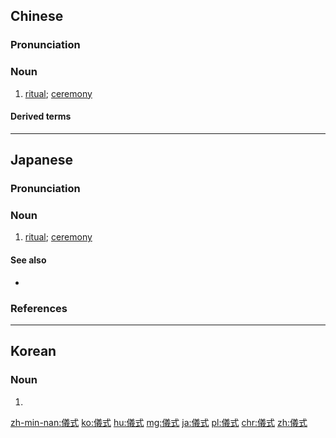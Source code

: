 {{also|仪式}}
==Chinese==
{{zh-forms|s=仪式}}

===Pronunciation===
{{zh-pron
|m=yíshì
|c=ji4 sik1
|h=pfs=ngì-sṳt
|mn=qz:gî-siak/tw,xm:gî-sek/zz:gî-sit/tw:gī-sek
|cat=n
}}

===Noun===
{{zh-noun}}

# [[ritual]]; [[ceremony]] {{zh-mw|m:個|m:場}}
#: {{zh-x|簽約 儀式|signing '''ceremony'''}}

====Derived terms====
{{zh-der|茶儀式}}

{{zh-cat|Intermediate}}

----

==Japanese==
{{ja-kanjitab|ぎ|しき|yomi=o}}

===Pronunciation===
{{ja-pron|ぎしき|acc=a|dev=2|acc_ref=NHK,DJR|y=go}}

===Noun===
{{ja-noun|ぎしき}}

# [[ritual]]; [[ceremony]]

====See also====
* {{ja-r|式典|しきてん}}

===References===
<references/>

----

==Korean==
{{ko-hanjatab}}

===Noun===
{{ko-noun|hangeul=의식|mr=ŭisik|y=ūysik}}

# {{hanja form of|의식|[[ritual]]}}

[[zh-min-nan:儀式]]
[[ko:儀式]]
[[hu:儀式]]
[[mg:儀式]]
[[ja:儀式]]
[[pl:儀式]]
[[chr:儀式]]
[[zh:儀式]]